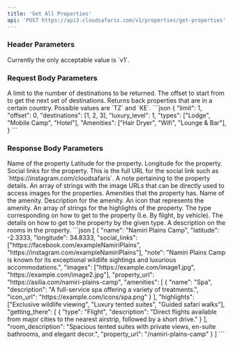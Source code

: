 ```yaml
---
title: 'Get All Properties'
api: 'POST https://api3.cloudsafaris.com/v1/properties/get-properties'
---
```


### Header Parameters
<ParamField header="CloudSafaris-API-Version" type="string" default="v1">
  Currently the only acceptable value is `v1`.
</ParamField>

### Request Body Parameters

<ParamField body="limit" type="number" defaultValue={20}>
    A limit to the number of destinations to be returned.
</ParamField>
<ParamField body="offset" type="number" defaultValue={0}>
    The offset to start from to get the next set of destinations.
</ParamField>
<ParamField body="countries" type="string[]" defaultValue={0}>
    Returns back properties that are in a certain country. Possible values are `TZ` and `KE`.
</ParamField>

<RequestExample>
  ```json
  {
    "limit": 1,
    "offset": 0,
    "destinations": [1, 2, 3],
    "luxury_level": 1,
    "types": ["Lodge", "Mobile Camp", "Hotel"], 
    "Amenities": ["Hair Dryer", "Wifi", "Lounge & Bar"], 
  }
```
</RequestExample>

### Response Body Parameters

<ResponseField name="data" type="object[]">
    <Expandable name="properties" defaultOpen={true}>
        <ResponseField name="name" type="string">
            Name of the property
        </ResponseField>
        <ResponseField name="latitude" type="number">
            Latitude for the property.
        </ResponseField>
        <ResponseField name="longitude" type="number">
            Longitude for the property.
        </ResponseField>
        <ResponseField name="social_links" type="string[]">
            Social links for the property. This is the full URL for the social link such as `https://instagram.com/cloudsafaris`.
        </ResponseField>
        <ResponseField name="note" type="string">
            A note pertaining to the property details.
        </ResponseField>
        <ResponseField name="images" type="string[]">
            An array of strings with the image URLs that can be directly used to access images for the properties.
        </ResponseField>
        <ResponseField name="amenities" type="object[]">
            Amenities that the property has.
            <Expandable name="properties" defaultOpen={true}>
                <ResponseField name="name" type="string">
                    Name of the amenity.
                </ResponseField>
                <ResponseField name="description" type="string">
                    Description for the amenity.
                </ResponseField>
                <ResponseField name="icon_url" type="string">
                    An icon that represents the amenity.
                </ResponseField>
            </Expandable>
        </ResponseField>
        <ResponseField name="highlights" type="string[]">
            An array of strings for the highlights of the property.
        </ResponseField>
        <ResponseField name="getting_there" type="object[]">
            <Expandable name="properties" type="object">
                <ResponseField name="type" type="string">
                    The type corresponding on how to get to the property (I.e. By flight, by vehicle).
                </ResponseField>
                <ResponseField name="description" type="string">
                    The details on how to get to the property by the given type.
                </ResponseField>
            </Expandable>
        </ResponseField>
        <ResponseField name="room_description" type="string">
            A description on the rooms in the property.
        </ResponseField>
    </Expandable>
</ResponseField>

<ResponseExample>
```json
[
    {
        "name": "Namiri Plains Camp",
        "latitude": -2.3333,
        "longitude": 34.8333,
        "social_links": ["https://facebook.com/exampleNamiriPlains", "https://instagram.com/exampleNamiriPlains"],
        "note": "Namiri Plains Camp is known for its exceptional wildlife sightings and luxurious accommodations.",
        "images": ["https://example.com/image1.jpg", "https://example.com/image2.jpg"],
        "property_url": "https://asilia.com/namiri-plains-camp",
        "amenities": [
            {
            "name": "Spa",
            "description": "A full-service spa offering a variety of treatments.",
            "icon_url": "https://example.com/icons/spa.png"
            }
        ],
        "highlights": ["Exclusive wildlife viewing", "Luxury tented suites", "Guided safari walks"],
        "getting_there": [
            {
            "type": "Flight",
            "description": "Direct flights available from major cities to the nearest airstrip, followed by a short drive."
            }
        ],
        "room_description": "Spacious tented suites with private views, en-suite bathrooms, and elegant decor.", 
        "property_url": "/namiri-plains-camp"
    }
]
```
</ResponseExample>